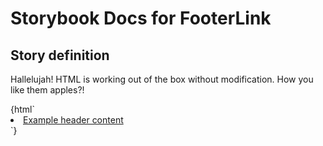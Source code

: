

# Storybook Docs for FooterLink

<Meta title="govtnz-import" />

## Story definition

Hallelujah! HTML is working out of the box without modification.
How you like them apples?!

<Preview>
  <Story name="FooterLink" height="100px">
    {html`
      <li class="g-footer-link">
        <a class="g-footer-link__a" href="example"> Example header content </a>
      </li>
    `}
  </Story>
</Preview>

